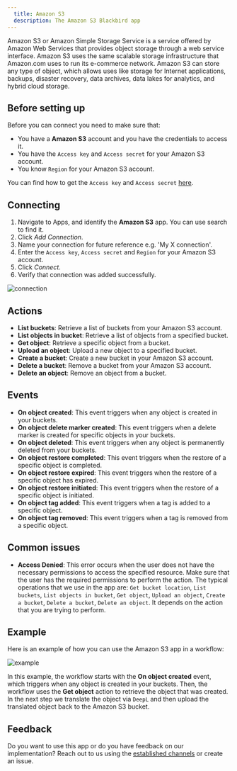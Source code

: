 ```yaml
---
  title: Amazon S3
  description: The Amazon S3 Blackbird app
---
```


<LinkCard title="View on Github" target="_blank" href="https://github.com/bb-io/AmazonS3" icon="github" />

Amazon S3 or Amazon Simple Storage Service is a service offered by Amazon Web Services that provides object storage through a web service interface. Amazon S3 uses the same scalable storage infrastructure that Amazon.com uses to run its e-commerce network. Amazon S3 can store any type of object, which allows uses like storage for Internet applications, backups, disaster recovery, data archives, data lakes for analytics, and hybrid cloud storage.

## Before setting up

Before you can connect you need to make sure that:

- You have a **Amazon S3** account and you have the credentials to access it.
- You have the `Access key` and `Access secret` for your Amazon S3 account.
- You know `Region` for your Amazon S3 account.

You can find how to get the `Access key` and `Access secret` [here](https://support.promax.com/knowledge/amazon-s3).

## Connecting

1. Navigate to Apps, and identify the **Amazon S3** app. You can use search to find it.
2. Click _Add Connection_.
3. Name your connection for future reference e.g. 'My X connection'.
4. Enter the `Access key`, `Access secret` and `Region` for your Amazon S3 account.
5. Click _Connect_.
6. Verify that connection was added successfully.

![connection](https://raw.githubusercontent.com/bb-io/AmazonS3/main/image/README/connection.png)

## Actions

- **List buckets**: Retrieve a list of buckets from your Amazon S3 account. 
- **List objects in bucket**: Retrieve a list of objects from a specified bucket. 
- **Get object**: Retrieve a specific object from a bucket.
- **Upload an object**: Upload a new object to a specified bucket.
- **Create a bucket**: Create a new bucket in your Amazon S3 account.
- **Delete a bucket**: Remove a bucket from your Amazon S3 account.
- **Delete an object**: Remove an object from a bucket.

## Events

- **On object created**: This event triggers when any object is created in your buckets.
- **On object delete marker created**: This event triggers when a delete marker is created for specific objects in your buckets.
- **On object deleted**: This event triggers when any object is permanently deleted from your buckets.
- **On object restore completed**: This event triggers when the restore of a specific object is completed.
- **On object restore expired**: This event triggers when the restore of a specific object has expired.
- **On object restore initiated**: This event triggers when the restore of a specific object is initiated.
- **On object tag added**: This event triggers when a tag is added to a specific object.
- **On object tag removed**: This event triggers when a tag is removed from a specific object.

## Common issues

- **Access Denied**: This error occurs when the user does not have the necessary permissions to access the specified resource. Make sure that the user has the required permissions to perform the action. The typical operations that we use in the app are: `Get bucket location`, `List buckets`, `List objects in bucket`, `Get object`, `Upload an object`, `Create a bucket`, `Delete a bucket`, `Delete an object`. It depends on the action that you are trying to perform.

## Example

Here is an example of how you can use the Amazon S3 app in a workflow:

![example](https://raw.githubusercontent.com/bb-io/AmazonS3/main/image/README/example.png)

In this example, the workflow starts with the **On object created** event, which triggers when any object is created in your buckets. Then, the workflow uses the **Get object** action to retrieve the object that was created. In the next step we translate the object via `DeepL` and then upload the translated object back to the Amazon S3 bucket.

## Feedback

Do you want to use this app or do you have feedback on our implementation? Reach out to us using the [established channels](https://www.blackbird.io/) or create an issue.

